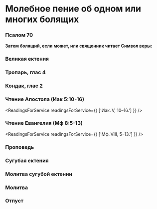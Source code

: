 
# Молебное пение об одном или многих болящих

<MdxLoader src="Shared/Vosglas" />

<MdxLoader src="Shared/ParaklitChit" />

<MdxLoader src="Shared/ObichnoeNachalo" />

### Псалом 70

<MdxLoader src="Shared/Psalm70" />

**Затем болящий, если может, или священник читает Символ веры:**

<MdxLoader src="Shared/SimvolVery" />

### Великая ектения

<MdxLoader src="MolebenBoliaschih/VelikayaEkteniya" />

### Тропарь, глас 4

<MdxLoader src="MolebenBoliaschih/Trop" />

### Кондак, глас 2

<MdxLoader src="MolebenBoliaschih/Kond" />

<MdxLoader src="MolebenBoliaschih/Prokimen" />

### Чтение Апостола (Иак 5:10-16)

<ReadingsForService readingsForService={{ ['Иак. V, 10–16.'] }} />

<MdxLoader src="MolebenBoliaschih/Alliluia" />

### Чтение Евангелия (Мф 8:5-13)

<ReadingsForService readingsForService={{ ['Мф. VIII, 5–13.'] }} />

<MdxLoader src="MolebenBoliaschih/SlavaTebeGospodi" />

### Проповедь

### Сугубая ектения

<MdxLoader src="MolebenBoliaschih/SugubayaEktenia" />

### Молитва сугубой ектении

<MdxLoader src="MolebenBoliaschih/MolitvaEktenia" />

### Молитва

<MdxLoader src="MolebenBoliaschih/Molitva" />

### Отпуст

<MdxLoader src="MolebenBoliaschih/Otpust" />


